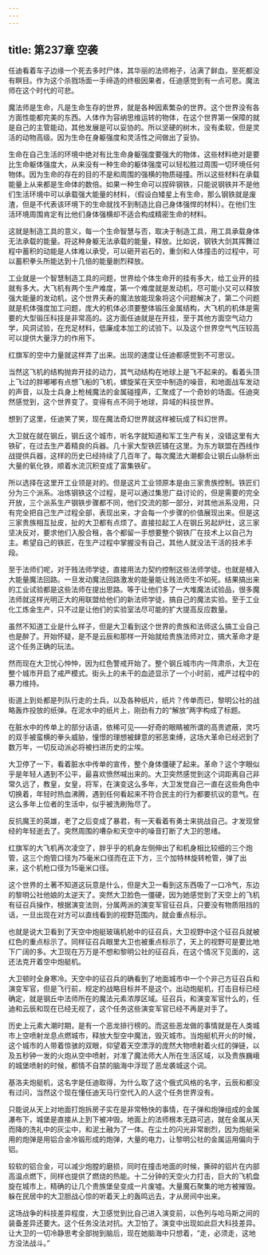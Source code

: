 ```yaml
---
---
---
```

title: 第237章 空袭
---



任迪看着车子边缘一个死去多时尸体，其华丽的法师袍子，沾满了鲜血，至死都没有瞑目。作为这个杀戮场面一手缔造的终极因果者，任迪感觉到有一点可悲。魔法师在这个时代的可悲。

魔法师是生命，凡是生命生存的世界，就是各种因素繁杂的世界。这个世界没有各方面性能都完美的东西。人体作为容纳思维运转的物体，在这个世界第一保障的就是自己的主管能动，其他发展是可以妥协的。所以坚硬的树木，没有柔软，但是灵活的动物高级。因为生命在身躯强度和灵活性之间做出了妥协。

生命在自己生活的环境中绝对有比生命身躯强度要强大的物体，这些材料绝对是要比生命躯体强度大，从来没有一种生命的躯体强度可以轻松胜过周围一切环境任何物体。因为生命的存在的目的不是和周围的强横的物质碰撞。所以这些材料在承载能量上从来都是生命体的数倍。如果一种生命可以捏碎钢铁，只能说钢铁并不是他们生活环境中可以承载强大能量的材料，（假设白矮星上有生命，那么钢铁就是废渣，但是不代表该环境下的生命就找不到制造比自己身体强悍的材料）。在他们生活环境周围肯定有比他们身体强横却不适合构成精密生命的材料。

这就是制造工具的意义，每一个生命智慧与否，取决于制造工具，用工具承载身体无法承载的能量。将这种身躯无法承载的能量，释放。比如说，钢铁大剑其挥舞过程中蓄积的动能是人体难以承受，可以砸开岩石的，重剑和人体撞击的过程中，可以蓄积拳头所能达到十几倍的能量剧烈释放。

工业就是一个智慧制造工具的问题，世界给个体生命开的挂有多大，给工业开的挂就有多大。大飞机有两个生产难度，第一个难度就是发动机，尽可能小又可以释放强大能量的发动机，这个世界夭寿的魔法放能现象将这个问题解决了，第二个问题就是机体强度加工问题，庞大的机体必须要整体锻压金属结构，大飞机的机体是需要的大型锻压科技是非常高的。这方面任迪就是在开挂，至于其他方面空气动力学，风洞试验，在充足材料，低廉成本加工的试验下。以及这个世界空气气压较高可以提供大量浮力的作用下。

红旗军的空中力量就这样弄了出来。出现的速度让任迪都感觉到不可思议。

当然这飞机的结构抛弃开挂的动力，其气动结构在地球上是飞不起来的。看着头顶上飞过的胖嘟嘟有点想飞船的飞机，螺旋桨在天空中制造的噪音，和地面战车发动的声音，以及士兵身上枪械魔法的金属碰撞声，汇聚成了一个奇妙的场面。任迪突然感觉到，这个世界变了。变得有点不同于地球，异域的科技世界。

想到了这里，任迪笑了笑，现在魔法奇幻世界就这样被玩成了科幻世界。

大卫就在就在钢丘，钢丘这个城市，听名字就知道和军工生产有关，没错这里有大铁矿，在过去生产着精良的兵器。几十家大型铁匠铺在这里。为东方联盟在西线作战提供兵器，这样的历史已经持续了几百年了。每次魔法大潮都会让钢丘山脉析出大量的氧化铁，顺着水流沉积变成了富集铁矿。

所以选择在这里开工业领是对的。但是这片工业领原本是由三家贵族控制。铁匠们分为三个派系。冶炼钢铁这个过程，是可以通过集思广益讨论的，但是需要的完全开放，三个派系生产钢铁步骤都不同，他们交流的那一部分，对其他派系没用，只有完全把自己生产过程全部，表现出来，才会每一个步骤的价值展现出来。但是这三家贵族相互扯皮，扯的大卫都有点烦了。直接拉起工人在钢丘另起炉灶，这三家坚决反对，要求他们入股合租，各个都留一手想要整个钢铁厂在技术上以自己为主。希望自己的铁匠，在生产过程中掌握没有自己，其他人就没法干活的技术手段。

至于法师们呢，对于贱法师学徒，直接用法力契约控制这些法师学徒。也就是植入大能量魔法回路。一旦发动魔法回路激发的能量能让贱法师生不如死。结果搞出来的工业试验都是这些法师在提出思路。等于让他们多了一大堆魔法试验品，很多魔法师就这样光明正大的用联盟给他们的新法师学徒，搞自己的魔法实验。至于工业化工炼金生产，只不过是让他们的实验室法尽可能的扩大提高反应数量。

虽然不知道工业是什么样子，但是大卫看到这个世界的贵族和法师这么搞工业自己也是醉了。开始怀疑，是不是云辰和那样一开始就给贵族法师对立，搞大革命才是这个任务正确的玩法。

然而现在大卫忧心忡忡，因为红色警戒开始了。整个钢丘城市内一阵肃杀，大卫在整个城市开启了戒严模式。街头上的未干的血迹显示了一个小时前，戒严过程中的暴力维持。

街道上到处都是列队行走的士兵，以及各种纸片，纸片？传单而已，黎明公社的战略轰炸投放的纸弹。在泥水中的纸片上，刚劲有力的“解放”两字构成了标题。

在脏水中的传单上的部分话语，依稀可见——好奇的眼睛被所谓的高贵遮蔽，灵巧的双手被蛮横的拳头威胁，憧憬的理想被肆意的邪恶束缚，这场大革命已经迟到了数万年，一切反动派必将被扫进历史的尘埃。

大卫停了一下，看着脏水中传单的宣传，整个身体僵硬了起来。革命？这个字眼似乎是年轻人遇到不公平，最喜欢愤然喊出来的。大卫突然感觉到这个词距离自己非常久远了，教皇，女皇，将军，在演变这么多年，大卫发觉自己一直在这些角色中切换着，年轻时热血沸腾，遇到任何看起来不符合民主的行为都要抗议的意气。在这么多年上位者的生活中，似乎被洗刷殆尽了。

反抗魔王的英雄，老了之后变成了暴君，有一天看着有勇士来挑战自己。才发现曾经的年轻逝去了。突然周围的嘈杂和天空中的噪音打断了大卫的思绪。

红旗军的大飞机再次凌空了，胖乎乎的机身左侧伸出了和机身相比较细的三个炮管，这三个炮管口径为75毫米口径而在正下方，三个加特林旋转枪管，弹了出来，这个机枪口径为15毫米口径。

这个世界的土著不知道这玩意是什么，但是大卫一看到这东西吸了一口冷气，东边的黎明公社他娘的太逆天了。突然大卫脸色一僵硬，因为她感觉到了天空上的飞机有征召兵操作，根据演变法则，分属两派的演变军官征召兵，只要没有物质阻挡的话，一旦出现在对方可以直线看到的视野范围内，就会重点标示。

也就是说大卫看到了天空中炮艇玻璃机舱中的征召兵，大卫视野中这个征召兵就被红色的重点标示了。同样征召兵眼里大卫也被重点标示了，天上的视野可是要比地下广阔的多。大卫现在万万是不想和黎明公社的征召兵，在这个情况下见面的，这还法克开着空中炮艇机。

大卫顿时全身寒冷。天空中的征召兵的确看到了地面城市中一个个非己方征召兵和演变军官，但是飞行前，规定的战略目标并不是这个。出动炮艇机，打击目标已经确定，就是钢丘中法师所在的魔法元素浓厚区域。征召兵，和演变军官什么的，任迪和云辰和现在已经无视了，这个任务这些演变军官已经不再是对手了。

历史上元素大潮时期，是有一个恶龙排行榜的。而这些恶龙做的事情就是在人类城市上空喷射龙息点燃城市，释放大型空中魔法，毁灭城市。当炮艇机开火的时候，这个城市的人带着惊骇的双眼，仰望着天空漂浮的庞然大物喷射着火红的弹链，以及五秒钟一发的火炮从空中喷射，对准了魔法师大人所在生活区域，以及贵族巍峨的城堡喷射的时候，都情不自禁的脑海中浮现了恶龙袭城这个词。

基洛夫炮艇机，这名字是任迪取得，为什么取了这个俄式风格的名字，云辰和都没有过问，当然这个现在懂任迪天马行空代入的人这个任务世界没有。

只能说从天上对地面打炮拆房子实在是非常畅快的事情，在子弹和炮弹组成的金属瀑布下，城堡是直接从上到下被冲毁。地面上的法师根本无路可逃，就在金属从天而降的洗礼中的灰尘中，和泥土融为了一体。在尘土的闪光非常剧烈，因为炮艇采用的炮弹是用铝合金冷锻形成的炮弹，大量的电力，让黎明公社的金属运用偏向于铝。

较软的铝合金，可以减少炮膛的磨损，同时在撞击地面的时候，撕碎的铝片在内部高温点燃下，同样也提供了燃烧的热能。十二分钟的天空火力打击，巨大的飞机盘旋在城市上，精确的让几个贵族堡垒变成一片废墟。大量魔石聚集的地方被摧毁。躲在民居中的大卫胆战心惊的听着天上的轰鸣远去，才从房间中出来。

这场战争的科技差异程度，大卫感觉到比自己进入演变前，以色列与哈马斯之间的装备差异还要大。这个任务没法对抗。大卫怕了。演变中出现如此巨大科技差异。让大卫的一切冷静思考全部抛到脑后，现在她脑海中只想着，“走，必须走，这地方没法战斗。”